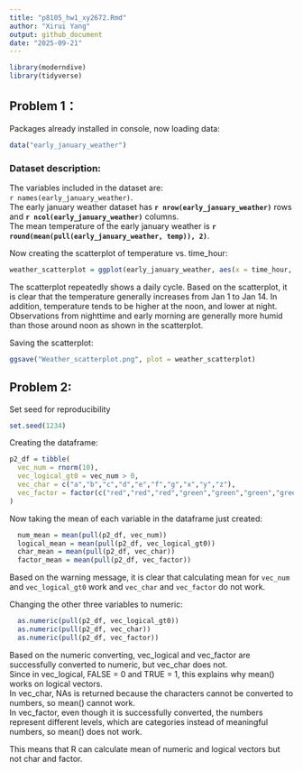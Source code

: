 ```yaml
---
title: "p8105_hw1_xy2672.Rmd"
author: "Xirui Yang"
output: github_document
date: "2025-09-21"
---
```


```r
library(moderndive)
library(tidyverse)
```

## Problem 1：

Packages already installed in console, now loading data:

```r
data("early_january_weather")
```

### Dataset description:
The variables included in the dataset are:  
``r names(early_january_weather)``.  
The early january weather dataset has **`r nrow(early_january_weather)`** rows and **`r ncol(early_january_weather)`** columns.  
The mean temperature of the early january weather is **`r round(mean(pull(early_january_weather, temp)), 2)`**.

Now creating the scatterplot of temperature vs. time_hour:

```r
weather_scatterplot = ggplot(early_january_weather, aes(x = time_hour, y = temp, color = humid)) + geom_point()
```

The scatterplot repeatedly shows a daily cycle. Based on the scatterplot, it is clear that the temperature generally increases from Jan 1 to Jan 14. In addition, temperature tends to be higher at the noon, and lower at night. Observations from nighttime and early morning are generally more humid than those around noon as shown in the scatterplot.

Saving the scatterplot:

```r
ggsave("Weather_scatterplot.png", plot = weather_scatterplot)
```

## Problem 2:

Set seed for reproducibility
```r
set.seed(1234)
```

Creating the dataframe:

```r
p2_df = tibble(
  vec_num = rnorm(10),
  vec_logical_gt0 = vec_num > 0,
  vec_char = c("a","b","c","d","e","f","g","x","y","z"),
  vec_factor = factor(c("red","red","red","green","green","green","green","blue","blue","blue"))
)
```

Now taking the mean of each variable in the dataframe just created:

```r
  num_mean = mean(pull(p2_df, vec_num))
  logical_mean = mean(pull(p2_df, vec_logical_gt0))
  char_mean = mean(pull(p2_df, vec_char))
  factor_mean = mean(pull(p2_df, vec_factor))
```

Based on the warning message, it is clear that calculating mean for `vec_num` and `vec_logical_gt0` work and `vec_char` and `vec_factor` do not work.

Changing the other three variables to numeric:

```r
  as.numeric(pull(p2_df, vec_logical_gt0))   
  as.numeric(pull(p2_df, vec_char))
  as.numeric(pull(p2_df, vec_factor))
```

Based on the numeric converting, vec_logical and vec_factor are successfully converted to numeric, but vec_char does not.  
Since in vec_logical, FALSE = 0 and TRUE = 1, this explains why mean() works on logical vectors.  
In vec_char, NAs is returned because the characters cannot be converted to numbers, so mean() cannot work.  
In vec_factor, even though it is successfully converted, the numbers represent different levels, which are categories instead of meaningful numbers, so mean() does not work.  

This means that R can calculate mean of numeric and logical vectors but not char and factor.